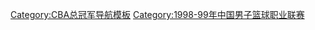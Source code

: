 {{Navbox with collapsible groups
| name = 1998-99赛季CBA总冠军
| titlestyle = background:#FAC001;color:#BA5730
| title = [[八一南昌火箭篮球俱乐部|{{color|#BA5730|八一火箭}}]] [[1999年CBA总决赛|{{color|#BA5730|1998-99赛季CBA总冠军}}]]
| state = {{{state|autocollapse}}}
| selected = {{{1|}}}
| listclass = hlist
| groupstyle = background:#FAC001;color:#BA5730
| group1 = 总决赛报名球员
| abbr1 = 1
| list1 = 
* 4 [[范斌 (篮球)|范斌]]
* 5 [[阿的江|阿的江·苏莱曼]]
* 6 [[刘强 (篮球运动员)|刘强]]
* 9 [[陈可 (篮球运动员)|陈可]]
* 10 [[刘玉栋]]
* 11 [[李楠 (篮球运动员)|李楠]]
* 12 [[遇俊锴]]
* 13 [[张劲松]]
* 14 [[王治郅]]
| group2 = 其他球员
| abbr2 = 2
| list2 = 
* 7 [[李可 (篮球运动员)|李可]]
* 8 [[闫宇峰]]
* 15 [[史勇]]
| belowstyle = background:#FAC001;color:#BA5730
| below = 主教练：[[王非|{{color|#BA5730|王非}}]]
}}<noinclude>
[[Category:CBA总冠军导航模板]]
[[Category:1998-99年中国男子篮球职业联赛]]
</noinclude>